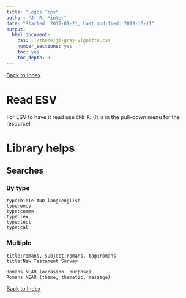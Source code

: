 ```yaml
---
title: "Logos Tips"
author: "J. R. Minter"
date: "Started: 2017-01-21, Last modified: 2018-10-11"
output:
  html_document:
    css: ../theme/jm-gray-vignette.css
    number_sections: yes
    toc: yes
    toc_depth: 3
---
```

[Back to Index](../README.html)

# Read ESV

For ESV to have it read use `CMD R`. (It is in the pull-down menu for the
resource)

# Library helps

## Searches

### By type

```
type:bible AND lang:english
type:ency
type:comme
type:lex
type:lect
type:cal
```

### Multiple
```
title:romans, subject:romans, tag:romans
title:New Testament Survey
```

```
Romans NEAR (occasion, purpose)
Romans NEAR (theme, thematic, message)
```

[Back to Index](../README.html)